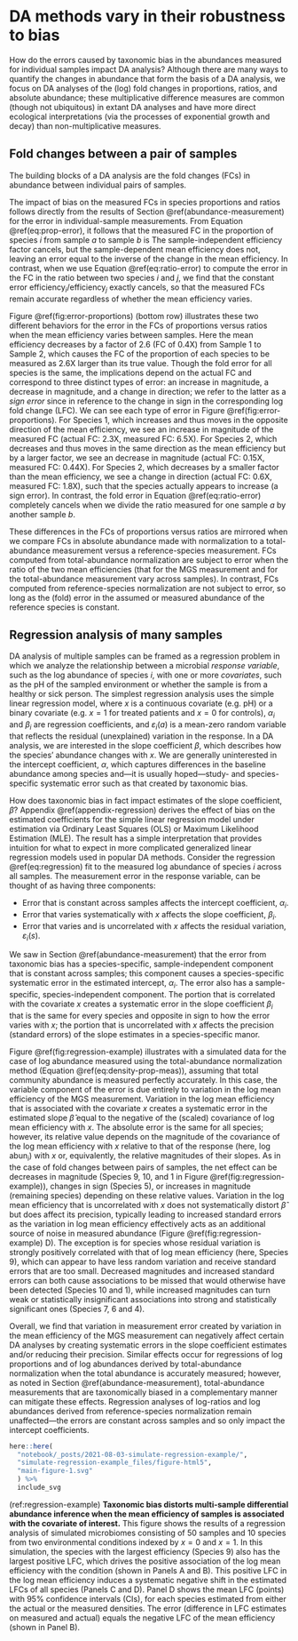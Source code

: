 # DA methods vary in their robustness to bias {#differential-abundance}

<!-- # Differential-abundance methods vary in their robustness to taxonomic bias  -->

<!-- TODO: Change the GC to be about how there are various methods; state the scope that we consider; and state the punchline that they vary, with proportion-based being more sensitive. -->

How do the errors caused by taxonomic bias in the abundances measured for individual samples impact DA analysis?
<!-- the changes in abundance that we estimate between samples or different host and environmental conditions? -->
Although there are many ways to quantify the changes in abundance that form the basis of a DA analysis, we focus on DA analyses of the (log) fold changes in proportions, ratios, and absolute abundance; these multiplicative difference measures are common (though not ubiquitous) in extant DA analyses and have more direct ecological interpretations (via the processes of exponential growth and decay) than non-multiplicative measures.

## Fold changes between a pair of samples

The building blocks of a DA analysis are the fold changes (FCs) in abundance between individual pairs of samples.

<!-- P: Proportions and ratios -->
The impact of bias on the measured FCs in species proportions and ratios follows directly from the results of Section \@ref(abundance-measurement) for the error in individual-sample measurements.
From Equation \@ref(eq:prop-error), it follows that the measured FC in the proportion of species $i$ from sample $a$ to sample $b$ is
\begin{align}
  (\#eq:prop-fc-error)
% \tag*{Fold change in proportion}
\underbrace{\frac{\widehat{\text{prop}}_{i}(b)}{\widehat{\text{prop}}_{i}(a)}} _\text{measured FC}
  &= \frac
    {\text{prop}_{i}(b) \cdot \cancel{\text{efficiency}_{i}} / {\text{efficiency}_S(b)}}
    {\text{prop}_{i}(a) \cdot \cancel{\text{efficiency}_{i}} / {\text{efficiency}_S(a)}}
\\[0.5ex]
  &=
  \underbrace{\frac{\text{prop}_{i}(b)}{\text{prop}_{i}(a)}}_\text{actual FC}
  \cdot
  \underbrace{\left[\frac{\text{efficiency}_S(b)}{\text{efficiency}_S(a)}\right]^{-1}}_\text{fold error}
  .
\end{align}
The sample-independent efficiency factor cancels, but the sample-dependent mean efficiency does not, leaving an error equal to the inverse of the change in the mean efficiency.
In contrast, when we use Equation \@ref(eq:ratio-error) to compute the error in the FC in the ratio between two species $i$ and $j$, we find that the constant error $\text{efficiency}_{i} / \text{efficiency}_{j}$ exactly cancels, so that the measured FCs remain accurate regardless of whether the mean efficiency varies.

Figure \@ref(fig:error-proportions) (bottom row) illustrates these two different behaviors for the error in the FCs of proportions versus ratios when the mean efficiency varies between samples.
Here the mean efficiency decreases by a factor of 2.6 (FC of 0.4X) from Sample 1 to Sample 2, which causes the FC of the proportion of each species to be measured as 2.6X larger than its true value.
Though the fold error for all species is the same, the implications depend on the actual FC and correspond to three distinct types of error: an increase in magnitude, a decrease in magnitude, and a change in direction; we refer to the latter as a _sign error_ since in reference to the change in sign in the corresponding log fold change (LFC).
We can see each type of error in Figure \@ref(fig:error-proportions).
For Species 1, which increases and thus moves in the opposite direction of the mean efficiency, we see an increase in magnitude of the measured FC (actual FC: 2.3X, measured FC: 6.5X).
For Species 2, which decreases and thus moves in the same direction as the mean efficiency but by a larger factor, we see an decrease in magnitude (actual FC: 0.15X, measured FC: 0.44X).
For Species 2, which decreases by a smaller factor than the mean efficiency, we see a change in direction (actual FC: 0.6X, measured FC: 1.8X), such that the species actually appears to increase (a sign error).
In contrast, the fold error in Equation \@ref(eq:ratio-error) completely cancels when we divide the ratio measured for one sample $a$ by another sample $b$.
<!-- **TODO: Note that errors can still arise for higher-level taxa due to variation in efficiency within the taxon.** -->

These differences in the FCs of proportions versus ratios are mirrored when we compare FCs in absolute abundance made with normalization to a total-abundance measurement versus a reference-species measurement.
FCs computed from total-abundance normalization are subject to error when the ratio of the two mean efficiencies (that for the MGS measurement and for the total-abundance measurement vary across samples).
In contrast, FCs computed from reference-species normalization are not subject to error, so long as the (fold) error in the assumed or measured abundance of the reference species is constant.

## Regression analysis of many samples

<!-- TODO: Write a transition. -->
<!-- TODO: consider doing log proportion for simplicity, and using the vaginal mb example for the figure -->

DA analysis of multiple samples can be framed as a regression problem in which we analyze the relationship between a microbial _response variable_, such as the log abundance of species $i$, with one or more _covariates_, such as the pH of the sampled environment or whether the sample is from a healthy or sick person.
The simplest regression analysis uses the simple linear regression model,
\begin{align}
  (\#eq:regression)
  \log \widehat{\text{abun}}_i(a) = \alpha_i + \beta_i x(a) + \varepsilon_i(a),
\end{align}
where $x$ is a continuous covariate (e.g. pH) or a binary covariate (e.g. $x=1$ for treated patients and $x=0$ for controls), $\alpha_i$ and $\beta_i$ are regression coefficients, and $\varepsilon_i(a)$ is a mean-zero random variable that reflects the residual (unexplained) variation in the response.
In a DA analysis, we are interested in the slope coefficient $\beta$, which describes how the species' abundance changes with $x$.
We are generally uninterested in the intercept coefficient, $\alpha$, which captures differences in the baseline abundance among species and---it is usually hoped---study- and species-specific systematic error such as that created by taxonomic bias.

How does taxonomic bias in fact impact estimates of the slope coefficient, $\beta$?
Appendix \@ref(appendix-regression) derives the effect of bias on the estimated coefficients for the simple linear regression model under estimation via Ordinary Least Squares (OLS) or Maximum Likelihood Estimation (MLE).
The result has a simple interpretation that provides intuition for what to expect in more complicated generalized linear regression models used in popular DA methods. 
Consider the regression \@ref(eq:regression) fit to the measured log abundance of species $i$ across all samples.
The measurement error in the response variable,
\begin{align}
  \text{error}_{i}(a) \equiv 
  \log \widehat{\text{abun}}_i(a) - \log \text{abun}_i(a)
  = \log \frac{\widehat{\text{abun}}_i(a)}{\text{abun}_i(a)},
\end{align}
can be thought of as having three components:

- Error that is constant across samples affects the intercept coefficient, $\alpha_i$.
- Error that varies systematically with $x$ affects the slope coefficient, $\beta_i$.
- Error that varies and is uncorrelated with $x$ affects the residual variation, $\varepsilon_{i}(s)$.

We saw in Section \@ref(abundance-measurement) that the error from taxonomic bias has a species-specific, sample-independent component that is constant across samples; this component causes a species-specific systematic error in the estimated intercept, $\alpha_{i}$.
The error also has a sample-specific, species-independent component. 
The portion that is correlated with the covariate $x$ creates a systematic error in the slope coefficient $\beta_{i}$ that is the same for every species and opposite in sign to how the error varies with $x$;
the portion that is uncorrelated with $x$ affects the precision (standard errors) of the slope estimates in a species-specific manor.

<!-- The variation in measurement error created by the log mean efficiency impacts the point estimate and precision of the regression coefficient $\beta$. -->

Figure \@ref(fig:regression-example) illustrates with a simulated data for the case of log abundance measured using the total-abundance normalization method (Equation \@ref(eq:density-prop-meas)), assuming that total community abundance is measured perfectly accurately.
In this case, the variable component of the error is due entirely to variation in the log mean efficiency of the MGS measurement.
Variation in the log mean efficiency that is associated with the covariate $x$ creates a systematic error in the estimated slope $\hat \beta$ equal to the negative of the (scaled) covariance of log mean efficiency with $x$.
The absolute error is the same for all species; however, its relative value depends on the magnitude of the covariance of the log mean efficiency with $x$ relative to that of the response (here, $\log \text{abun}_{i}$) with $x$ or, equivalently, the relative magnitudes of their slopes.
As in the case of fold changes between pairs of samples, the net effect can be decreases in magnitude (Species 9, 10, and 1 in Figure \@ref(fig:regression-example)), changes in sign (Species 5), or increases in magnitude (remaining species) depending on these relative values.
Variation in the log mean efficiency that is uncorrelated with $x$ does not systematically distort $\hat \beta$ but does affect its precision, typically leading to increased standard errors as the variation in log mean efficiency effectively acts as an additional source of noise in measured abundance (Figure \@ref(fig:regression-example) D).
The exception is for species whose residual variation is strongly positively correlated with that of log mean efficiency (here, Species 9), which can appear to have less random variation and receive standard errors that are too small.
Decreased magnitudes and increased standard errors can both cause associations to be missed that would otherwise have been detected (Species 10 and 1), while increased magnitudes can turn weak or statistically insignificant associations into strong and statistically significant ones (Species 7, 6 and 4).

Overall, we find that variation in measurement error created by variation in the mean efficiency of the MGS measurement can negatively affect certain DA analyses by creating systematic errors in the slope coefficient estimates and/or reducing their precision.
Similar effects occur for regressions of log proportions and of log abundances derived by total-abundance normalization when the total abundance is accurately measured; however, as noted in Section \@ref(abundance-measurement), total-abundance measurements that are taxonomically biased in a complementary manner can mitigate these effects.
Regression analyses of log-ratios and log abundances derived from reference-species normalization remain unaffected---the errors are constant across samples and so only impact the intercept coefficients.

<!-- Similar results apply to microbiome regression tools (such as corncob; @martin2020mode) that perform regression on the logit (instead of log) proportion of a species;  -->
<!-- however, the mean efficiency of the entire sample must instead be replaced with the mean efficiency among all species excluding the focal species, which causes the absolute error in regression coefficients to vary somewhat across species. -->

<!-- Figure: Regression example -->

```r
here::here(
  "notebook/_posts/2021-08-03-simulate-regression-example/",
  "simulate-regression-example_files/figure-html5",
  "main-figure-1.svg"
  ) %>%
  include_svg
```

(ref:regression-example) **Taxonomic bias distorts multi-sample differential abundance inference when the mean efficiency of samples is associated with the covariate of interest.** This figure shows the results of a regression analysis of simulated microbiomes consisting of 50 samples and 10 species from two environmental conditions indexed by $x=0$ and $x=1$. In this simulation, the species with the largest efficiency (Species 9) also has the largest positive LFC, which drives the positive association of the log mean efficiency with the condition (shown in Panels A and B). This positive LFC in the log mean efficiency induces a systematic negative shift in the estimated LFCs of all species (Panels C and D). Panel D shows the mean LFC (points) with 95% confidence intervals (CIs), for each species estimated from either the actual or the measured densities. The error (difference in LFC estimates on measured and actual) equals the negative LFC of the mean efficiency (shown in Panel B).

<!-- end Figure -->
